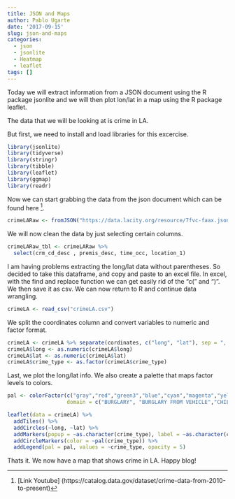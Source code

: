 ```yaml
---
title: JSON and Maps
author: Pablo Ugarte
date: '2017-09-15'
slug: json-and-maps
categories:
  - json
  - jsonlite
  - Heatmap
  - leaflet
tags: []
---
```


Today we will extract information from a JSON document using the R package jsonlite and we will then plot lon/lat in a map using the R package leaflet.

The data that we will be looking at is crime in LA.

But first, we need to install and load libraries for this excercise.

```r
library(jsonlite)
library(tidyverse)
library(stringr)
library(tibble)
library(leaflet)
library(ggmap)
library(readr)
```

Now we can start grabbing the data from the json document which can be found here [^1].

```r
crimeLARaw <- fromJSON("https://data.lacity.org/resource/7fvc-faax.json")
```

We will now clean the data by just selecting certain columns.

```r
crimeLARaw_tbl <- crimeLARaw %>% 
  select(crm_cd_desc , premis_desc, time_occ, location_1)
```

I am having problems extracting the long/lat data without parentheses. So decided to take this dataframe, and copy and paste to an excel file. 
In excel, with the find and replace function we can get easily rid of the "c(" and ")". We then save it as csv. 
We can now return to R and continue data wrangling.

```r
crimeLA <- read_csv("crimeLA.csv")
```

We split the coordinates column and convert variables to numeric and factor format.

```r
crimeLA <- crimeLA %>% separate(cordinates, c("long", "lat"), sep = ", ")
crimeLA$long <- as.numeric(crimeLA$long) 
crimeLA$lat <- as.numeric(crimeLA$lat)
crimeLA$crime_type <- as.factor(crimeLA$crime_type)
```

Last, we plot the long/lat info. We also create a palette that maps factor levels to colors.

```r
pal <- colorFactor(c("gray","red","green3","blue","cyan","magenta","yellow","black"),
                   domain = c("BURGLARY", "BURGLARY FROM VEHICLE","CHILD ANNOYING (17YRS & UNDER","CRUELTY TO ANIMALS","DISTURBING THE PEACE","EMBEZZLEMENT, GRAND THEFT ($950.01 & OVER","INDECENT EXPOSURE","OTHER ASSAULT"  ,"OTHER MISCELLANEOUS CRIME","THEFT PLAIN - PETTY ($950 & UNDER","VANDALISM - MISDEAMEANOR ($399 OR UNDER","VEHICLE - STOLEN" ))

leaflet(data = crimeLA) %>% 
  addTiles() %>%
  addCircles(~long, ~lat) %>% 
  addMarkers(popup = ~as.character(crime_type), label = ~as.character(crime_type)) %>%
  addCircleMarkers(color = ~pal(crime_type)) %>%
  addLegend(pal = pal, values = ~crime_type, opacity = 5)
```

Thats it. We now have a map that shows crime in LA. Happy blog!

[^1]: [Link Youtube] (https://catalog.data.gov/dataset/crime-data-from-2010-to-present)

